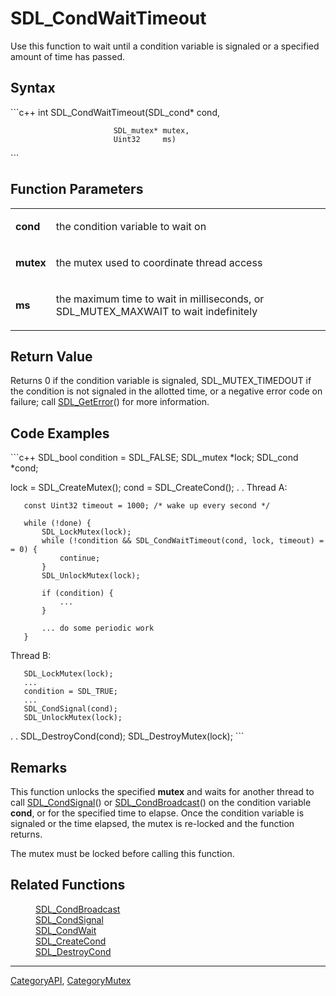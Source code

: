 <!-- pragma section-numbers off -->
<!-- pragma camelcase off -->

= SDL_CondWaitTimeout =
Use this function to wait until a condition variable is signaled or a specified amount of time has passed.


== Syntax ==
```c++
int SDL_CondWaitTimeout(SDL_cond*  cond,
                        SDL_mutex* mutex,
                        Uint32     ms)
```
== Function Parameters ==
{|
|'''cond''' 
|the condition variable to wait on
|-
|'''mutex''' 
|the mutex used to coordinate thread access
|-
|'''ms''' 
|the maximum time to wait in milliseconds, or SDL_MUTEX_MAXWAIT to wait indefinitely
|}

== Return Value ==
Returns 0 if the condition variable is signaled, SDL_MUTEX_TIMEDOUT if the condition is not signaled in the allotted time, or a negative error code on failure; call [[SDL_GetError]]() for more information.

== Code Examples ==
```c++
SDL_bool condition = SDL_FALSE;
SDL_mutex *lock;
SDL_cond *cond;

lock = SDL_CreateMutex();
cond = SDL_CreateCond();
.
.
Thread A:
    const Uint32 timeout = 1000; /* wake up every second */

    while (!done) {
        SDL_LockMutex(lock);
        while (!condition && SDL_CondWaitTimeout(cond, lock, timeout) == 0) {
            continue;
        }
        SDL_UnlockMutex(lock);

        if (condition) {
            ...
        }

        ... do some periodic work
    }

Thread B:
    SDL_LockMutex(lock);
    ...
    condition = SDL_TRUE;
    ...
    SDL_CondSignal(cond);
    SDL_UnlockMutex(lock);
.
.
SDL_DestroyCond(cond);
SDL_DestroyMutex(lock);
```

== Remarks ==
This function unlocks the specified '''mutex''' and waits for another thread to call [[SDL_CondSignal]]() or [[SDL_CondBroadcast]]() on the condition variable '''cond''', or for the specified time to elapse.  Once the condition variable is signaled or the time elapsed, the mutex is re-locked and the function returns.

The mutex must be locked before calling this function.

== Related Functions ==
:[[SDL_CondBroadcast]]
:[[SDL_CondSignal]]
:[[SDL_CondWait]]
:[[SDL_CreateCond]]
:[[SDL_DestroyCond]]

----
[[CategoryAPI]], [[CategoryMutex]]
